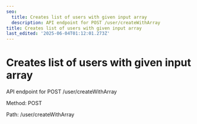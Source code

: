 ```yaml
---
seo:
  title: Creates list of users with given input array
  description: API endpoint for POST /user/createWithArray
title: Creates list of users with given input array
last_edited: '2025-06-04T01:12:01.273Z'
---
```


# Creates list of users with given input array

API endpoint for POST /user/createWithArray

Method: POST

Path: /user/createWithArray
